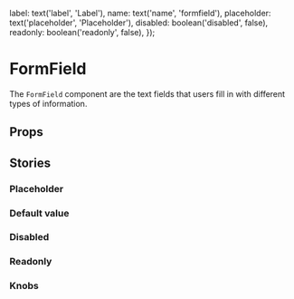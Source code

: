 
  label: text('label', 'Label'),
  name: text('name', 'formfield'),
  placeholder: text('placeholder', 'Placeholder'),
  disabled: boolean('disabled', false),
  readonly: boolean('readonly', false),
});

<Meta title='Molecules/FormField' component={FormField} />

# FormField

The `FormField` component are the text fields that users fill in with different types of information.

<Preview>
  <Story name='Default'>
    <FormField label='Label' name='formfield1' />
  </Story>
</Preview>

## Props

<Props of={FormField} />

## Stories

### Placeholder

<Preview>
  <Story name='Placeholder'>
    <FormField label='Label' name='formfield2' placeholder='Placeholder' />
  </Story>
</Preview>

### Default value

<Preview>
  <Story name='Default value'>
    <FormField
      label='Label'
      name='formfield3'
      placeholder='Placeholder'
      defaultValue='Default value'
    />
  </Story>
</Preview>

### Disabled

<Preview>
  <Story name='Disabled'>
    <FormField label='Label' name='formfield4' defaultValue='Default value' disabled />
  </Story>
</Preview>

### Readonly

<Preview>
  <Story name='Readonly'>
    <FormField label='Label' name='formfield5' defaultValue='Default value' readonly />
  </Story>
</Preview>

### Knobs

<Preview>
  <Story name='Knobs'>
    <FormField {...knobsProps()} />
  </Story>
</Preview>
